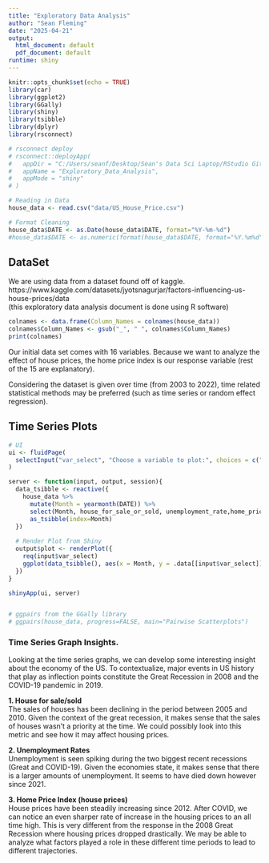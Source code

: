 ```yaml
---
title: "Exploratory Data Analysis"
author: "Sean Fleming"
date: "2025-04-21"
output:
  html_document: default
  pdf_document: default
runtime: shiny
---
```


```r
knitr::opts_chunk$set(echo = TRUE)
library(car)
library(ggplot2)
library(GGally)
library(shiny)
library(tsibble)
library(dplyr)
library(rsconnect)

# rsconnect deploy
# rsconnect::deployApp(
#   appDir = "C:/Users/seanf/Desktop/Sean's Data Sci Laptop/RStudio Git/US-Housing-Price-Project",
#   appName = "Exploratory_Data_Analysis",
#   appMode = "shiny"
# )

# Reading in Data
house_data <- read.csv("data/US_House_Price.csv")

# Format Cleaning
house_data$DATE <- as.Date(house_data$DATE, format="%Y-%m-%d")
#house_data$DATE <- as.numeric(format(house_data$DATE, format="%Y.%m%d"))
```

## DataSet
We are using data from a dataset found off of kaggle.  
https://www.kaggle.com/datasets/jyotsnagurjar/factors-influencing-us-house-prices/data  
(this exploratory data analysis document is done using R software)
```r
colnames <- data.frame(Column_Names = colnames(house_data))
colnames$Column_Names <- gsub("_", " ", colnames$Column_Names)
print(colnames)
```
Our initial data set comes with 16 variables. Because we want to analyze the effect of house prices, the home price index is our response variable (rest of the 15 are explanatory). 

Considering the dataset is given over time (from 2003 to 2022), time related statistical methods may be preferred (such as time series or random effect regression). 

## Time Series Plots
```r
# UI
ui <- fluidPage(
  selectInput("var_select", "Choose a variable to plot:", choices = c("house_for_sale_or_sold", "unemployment_rate", "home_price_index")), plotOutput("plot")
)

server <- function(input, output, session){
  data_tsibble <- reactive({
    house_data %>%
      mutate(Month = yearmonth(DATE)) %>%
      select(Month, house_for_sale_or_sold, unemployment_rate,home_price_index) %>%
      as_tsibble(index=Month)
  })
  
  # Render Plot from Shiny
  output$plot <- renderPlot({
    req(input$var_select)
    ggplot(data_tsibble(), aes(x = Month, y = .data[[input$var_select]])) + geom_line(color = "steelblue") + labs(title = paste("Time Series of", input$var_select), y = input$var_select, x = "Month") + theme_minimal()
  })
}

shinyApp(ui, server)


# ggpairs from the GGally library
# ggpairs(house_data, progress=FALSE, main="Pairwise Scatterplots")
```

### Time Series Graph Insights. 
Looking at the time series graphs, we can develop some interesting insight about the economy of the US. To contextualize, major events in US history that play as inflection points constitute the Great Recession in 2008 and the COVID-19 pandemic in 2019. 

**1. House for sale/sold**  
The sales of houses has been declining in the period between 2005 and 2010. Given the context of the great recession, it makes sense that the sales of houses wasn't a priority at the time. We could possibly look into this metric and see how it may affect housing prices. 

**2. Unemployment Rates**    
Unemployment is seen spiking during the two biggest recent recessions (Great and COVID-19). Given the economies state, it makes sense that there is a larger amounts of unemployment. It seems to have died down however since 2021. 

**3. Home Price Index (house prices)**    
House prices have been steadily increasing since 2012. After COVID, we can notice an even sharper rate of increase in the housing prices to an all time high. This is very different from the response in the 2008 Great Recession where housing prices dropped drastically. We may be able to analyze what factors played a role in these different time periods to lead to different trajectories.  

